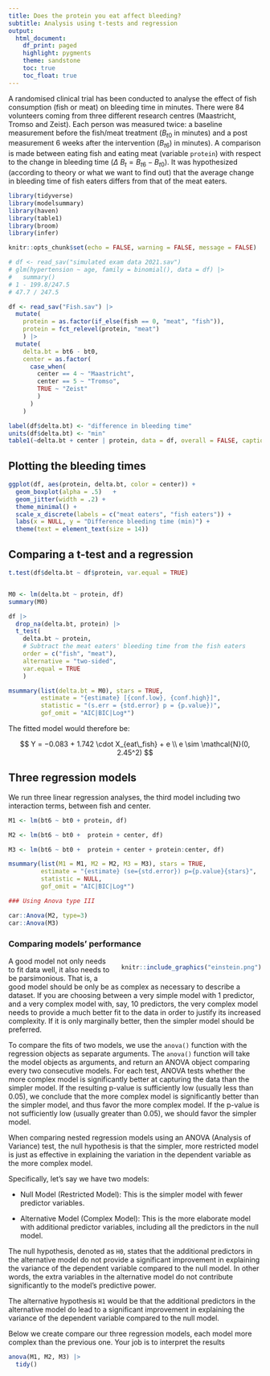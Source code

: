 ```yaml
---
title: Does the protein you eat affect bleeding?
subtitle: Analysis using t-tests and regression
output: 
  html_document:
    df_print: paged
    highlight: pygments
    theme: sandstone
    toc: true
    toc_float: true
---
```


A randomised clinical trial has been conducted to analyse the effect of fish consumption (fish or meat) on bleeding time in minutes. There were 84 volunteers coming from three different research centres (Maastricht, Tromso and Zeist). Each person was measured twice: a baseline measurement before the fish/meat treatment ($B_{t0}$ in minutes) and a post measurement 6 weeks after the intervention ($B_{t6}$) in minutes). A comparison is made between eating fish and eating meat (variable `protein`) with respect to the change in bleeding time ($\Delta~B_t=B_{t6} -B_{t0}$). It was hypothesized (according to theory or what we want to find out) that the average change in bleeding time of fish eaters differs from that of the meat eaters.

```r
library(tidyverse)
library(modelsummary)
library(haven)
library(table1)
library(broom)
library(infer)

knitr::opts_chunk$set(echo = FALSE, warning = FALSE, message = FALSE)

# df <- read_sav("simulated exam data 2021.sav")
# glm(hypertension ~ age, family = binomial(), data = df) |> 
#   summary()
# 1 - 199.8/247.5
# 47.7 / 247.5

df <- read_sav("Fish.sav") |> 
  mutate(
    protein = as.factor(if_else(fish == 0, "meat", "fish")), 
    protein = fct_relevel(protein, "meat")
    ) |> 
  mutate(
    delta.bt = bt6 - bt0,
    center = as.factor(
      case_when(
        center == 4 ~ "Maastricht", 
        center == 5 ~ "Tromso", 
        TRUE ~ "Zeist"
        )
      )
    )


```


```r

label(df$delta.bt) <- "difference in bleeding time"
units(df$delta.bt) <- "min"
table1(~delta.bt + center | protein, data = df, overall = FALSE, caption = "Table 1: The distribution of the difference in bleeding time (delta.Bt = Bt6 - Bt0) and research center" )
```

## Plotting the bleeding times

```r
ggplot(df, aes(protein, delta.bt, color = center)) + 
  geom_boxplot(alpha = .5)   + 
  geom_jitter(width = .2) + 
  theme_minimal() + 
  scale_x_discrete(labels = c("meat eaters", "fish eaters")) + 
  labs(x = NULL, y = "Difference bleeding time (min)") + 
  theme(text = element_text(size = 14))
```

## Comparing a t-test and a regression

```r

t.test(df$delta.bt ~ df$protein, var.equal = TRUE)


M0 <- lm(delta.bt ~ protein, df)
summary(M0)


```


```r

df |>  
  drop_na(delta.bt, protein) |> 
  t_test(
    delta.bt ~ protein, 
    # Subtract the meat eaters' bleeding time from the fish eaters
    order = c("fish", "meat"), 
    alternative = "two-sided", 
    var.equal = TRUE
    )

msummary(list(delta.bt = M0), stars = TRUE,
         estimate = "{estimate} [{conf.low}, {conf.high}]",
         statistic = "(s.err = {std.error} p = {p.value})",
         gof_omit = "AIC|BIC|Log*")

```


The fitted model would therefore be: 

$$
Y = −0.083 + 1.742 \cdot X_{eat\_fish} + e \\
e \sim \mathcal{N}(0, 2.45^2)
$$


## Three regression models

We run three linear regression analyses, the third model including two interaction terms, between fish and center.

```r

M1 <- lm(bt6 ~ bt0 + protein, df)

M2 <- lm(bt6 ~ bt0 +  protein + center, df)

M3 <- lm(bt6 ~ bt0 +  protein + center + protein:center, df)

msummary(list(M1 = M1, M2 = M2, M3 = M3), stars = TRUE, 
         estimate = "{estimate} (se={std.error}) p={p.value}{stars}",
         statistic = NULL,
         gof_omit = "AIC|BIC|Log*")

```


```r
### Using Anova type III 

car::Anova(M2, type=3)
car::Anova(M3)

```




### Comparing models' performance


<div style= "float:right;position: relative; margin-left: 20px">
```r
knitr::include_graphics("einstein.png")
```
</div>


A good model not only needs to fit data well, it also needs to be parsimonious. That is, a good model should be only be as complex as necessary to describe a dataset. If you are choosing between a very simple model with 1 predictor, and a very complex model with, say, 10 predictors, the very complex model needs to provide a much better fit to the data in order to justify its increased complexity. If it is only marginally better, then the simpler model should be preferred.

To compare the fits of two models, we use the `anova()` function with the regression objects as separate arguments. The `anova()` function will take the model objects as arguments, and return an ANOVA object comparing every two consecutive models. For each test, ANOVA tests whether the more complex model is significantly better at capturing the data than the simpler model. If the resulting p-value is sufficiently low (usually less than 0.05), we conclude that the more complex model is significantly better than the simpler model, and thus favor the more complex model. If the p-value is not sufficiently low (usually greater than 0.05), we should favor the simpler model.

When comparing nested regression models using an ANOVA (Analysis of Variance) test, the null hypothesis is that the simpler, more restricted model is just as effective in explaining the variation in the dependent variable as the more complex model.

Specifically, let's say we have two models:

-   Null Model (Restricted Model): This is the simpler model with fewer predictor variables.

-   Alternative Model (Complex Model): This is the more elaborate model with additional predictor variables, including all the predictors in the null model.

The null hypothesis, denoted as `H0`, states that the additional predictors in the alternative model do not provide a significant improvement in explaining the variance of the dependent variable compared to the null model. In other words, the extra variables in the alternative model do not contribute significantly to the model's predictive power.

The alternative hypothesis `H1` would be that the additional predictors in the alternative model do lead to a significant improvement in explaining the variance of the dependent variable compared to the null model.

Below we create compare our three regression models, each model more complex than the previous one. Your job is to interpret the results

```r
anova(M1, M2, M3) |> 
  tidy()
```
